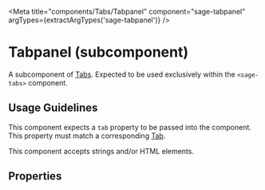 


<Meta title="components/Tabs/Tabpanel" component="sage-tabpanel" argTypes={extractArgTypes('sage-tabpanel')} />

# Tabpanel (subcomponent)

A subcomponent of [Tabs](/docs/components-tabs--primary). Expected to be used exclusively within the `<sage-tabs>` component.

## Usage Guidelines

This component expects a `tab` property to be passed into the component. This property must match a corresponding [Tab](/docs/components-tabs-tab--default).

This component accepts strings and/or HTML elements.

## Properties

<ArgsTable of="sage-tabpanel" />

<Canvas>
  <Story story={stories.Default} />
</Canvas>
